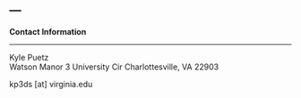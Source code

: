 ---
---

<link rel="stylesheet" href="styles.css" type="text/css">


<b> Contact Information </b>

-----

Kyle Puetz  
Watson Manor
3 University Cir
Charlottesville, VA 22903  



kp3ds [at] virginia.edu    

